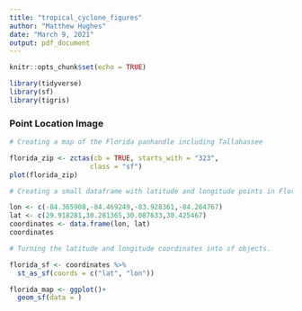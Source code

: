 ```yaml
---
title: "tropical_cyclone_figures"
author: "Matthew Hughes"
date: "March 9, 2021"
output: pdf_document
---
```


```r
knitr::opts_chunk$set(echo = TRUE)
```

```r
library(tidyverse)
library(sf)
library(tigris)
```
### Point Location Image ###
```r
# Creating a map of the Florida panhandle including Tallahassee

florida_zip <- zctas(cb = TRUE, starts_with = "323", 
                    class = "sf")
plot(florida_zip)
```



```r
# Creating a small dataframe with latitude and longitude points in Florida panhandle. 

lon <- c(-84.365908,-84.469249,-83.928361,-84.264767)
lat <- c(29.918281,30.281365,30.087633,30.425467)
coordinates <- data.frame(lon, lat)
coordinates
```

```r
# Turning the latitude and longitude coordinates into sf objects. 

florida_sf <- coordinates %>% 
  st_as_sf(coords = c("lat", "lon"))
```

```r
florida_map <- ggplot()+
  geom_sf(data = )
```

